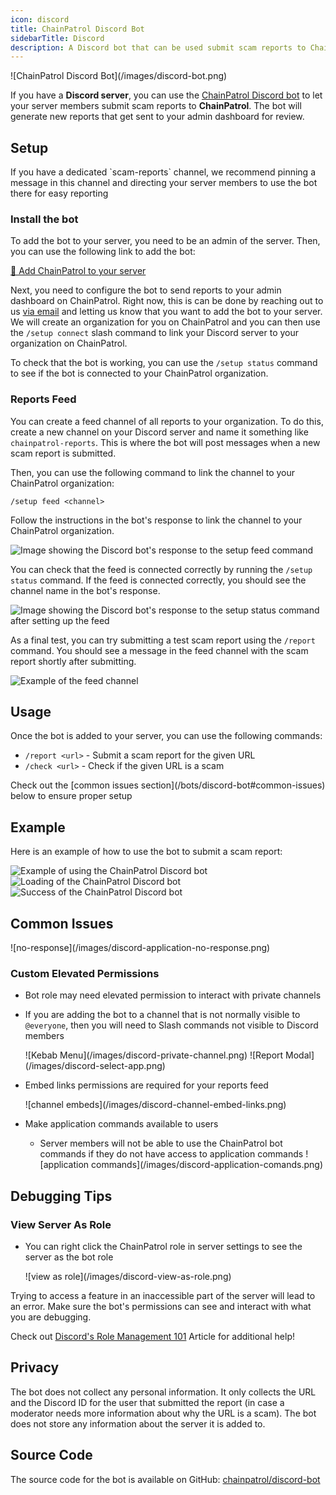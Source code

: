 ```yaml
---
icon: discord
title: ChainPatrol Discord Bot
sidebarTitle: Discord
description: A Discord bot that can be used submit scam reports to ChainPatrol
---
```


<Frame>![ChainPatrol Discord Bot](/images/discord-bot.png)</Frame>

If you have a **Discord server**, you can use the [ChainPatrol Discord bot](https://chainpatrol.io/bot)
to let your server members submit scam reports to **ChainPatrol**. The bot will generate new
reports that get sent to your admin dashboard for review.

## Setup

<Tip>
  If you have a dedicated `scam-reports` channel, we recommend pinning a message
  in this channel and directing your server members to use the bot there for
  easy reporting
</Tip>

### Install the bot

To add the bot to your server, you need to be an admin of the server. Then, you
can use the following link to add the bot:

[🚀 Add ChainPatrol to your server](https://chainpatrol.io/bot/install)

Next, you need to configure the bot to send reports to your admin dashboard on ChainPatrol. Right now,
this is can be done by reaching out to us [via email](mailto:support@chainpatrol.io?subject=%5BDiscord%20Bot%5D%20Setup%20integration%20with%20ChainPatrol&body=Hi,%20I%20would%20like%20to%20link%20the%20Discord%20bot%20to%20my%20ChainPatrol%20account%20as%20described%20here:%20https://chainpatrol.io/docs/general/discord-bot.%0A%0AThanks!)
and letting us know that you want to add the bot to your server. We will create an organization
for you on ChainPatrol and you can then use the `/setup connect` slash command to link your Discord server
to your organization on ChainPatrol.

To check that the bot is working, you can use the `/setup status` command to see if the bot is
connected to your ChainPatrol organization.

### Reports Feed

You can create a feed channel of all reports to your organization. To do this,
create a new channel on your Discord server and name it something like `chainpatrol-reports`. This is where the
bot will post messages when a new scam report is submitted.

Then, you can use the following command to link the channel to your ChainPatrol organization:

```
/setup feed <channel>
```

Follow the instructions in the bot's response to link the channel to your ChainPatrol organization.

![Image showing the Discord bot's response to the setup feed command](/images/discord-bot-feed-setup.png)

You can check that the feed is connected correctly by running the `/setup status` command. If the
feed is connected correctly, you should see the channel name in the bot's response.

![Image showing the Discord bot's response to the setup status command after setting up the feed](/images/discord-bot-feed-status.png)

As a final test, you can try submitting a test scam report using the `/report` command. You should see a message
in the feed channel with the scam report shortly after submitting.

![Example of the feed channel](/images/discord-bot-feed.png)

## Usage

Once the bot is added to your server, you can use the following commands:

- `/report <url>` - Submit a scam report for the given URL
- `/check <url>` - Check if the given URL is a scam

<Tip>
  Check out the [common issues section](/bots/discord-bot#common-issues) below
  to ensure proper setup
</Tip>

## Example

Here is an example of how to use the bot to submit a scam report:

![Example of using the ChainPatrol Discord bot](/images/discord-bot-prompt.png)
![Loading of the ChainPatrol Discord bot](/images/discord-bot-loading.png)
![Success of the ChainPatrol Discord bot](/images/discord-bot-success.png)

## Common Issues

<Frame>![no-response](/images/discord-application-no-response.png)</Frame>

### Custom Elevated Permissions

- Bot role may need elevated permission to interact with private channels

- If you are adding the bot to a channel that is not normally visible to `@everyone`, then you will need to
  Slash commands not visible to Discord members

  <CardGroup cols={2}>
    <Card title='Private Channel Permissions' icon='square-1'>
      <Frame>![Kebab Menu](/images/discord-private-channel.png)</Frame>
    </Card>
    <Card title='Adding ChainPatrol Bot' icon='square-2'>
      <Frame>![Report Modal](/images/discord-select-app.png)</Frame>
    </Card>
  </CardGroup>

- Embed links permissions are required for your reports feed

  <Frame>![channel embeds](/images/discord-channel-embed-links.png)</Frame>

- Make application commands available to users
  - Server members will not be able to use the ChainPatrol bot commands if they do not have access to application commands
    <Frame>
      ![application commands](/images/discord-application-comands.png)
    </Frame>

## Debugging Tips

### View Server As Role

- You can right click the ChainPatrol role in server settings to see the server as the bot role

  <Frame>![view as role](/images/discord-view-as-role.png)</Frame>

<Tip>
  Trying to access a feature in an inaccessible part of the server will lead to
  an error. Make sure the bot's permissions can see and interact with what you
  are debugging.

Check out [Discord's Role Management 101](https://support.discord.com/hc/en-us/articles/214836687-Role-Management-101) Article for additional help!

</Tip>

## Privacy

The bot does not collect any personal information. It only collects the URL and
the Discord ID for the user that submitted the report (in case a moderator needs
more information about why the URL is a scam). The bot does not store any information
about the server it is added to.

## Source Code

The source code for the bot is available on GitHub:
[chainpatrol/discord-bot](https://github.com/chainPatrol/discord-bot)
